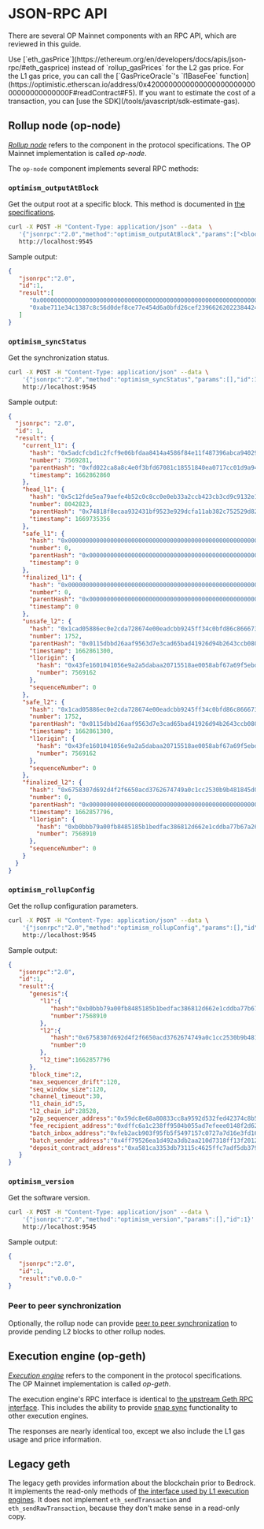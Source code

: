 
# JSON-RPC API

There are several OP Mainnet components with an RPC API, which are reviewed in this guide.

<Callout type="warning">
  Use [`eth_gasPrice`](https://ethereum.org/en/developers/docs/apis/json-rpc/#eth_gasprice) instead of `rollup_gasPrices` for the L2 gas price.
  For the L1 gas price, you can call the [`GasPriceOracle`'s `l1BaseFee` function](https://optimistic.etherscan.io/address/0x420000000000000000000000000000000000000F#readContract#F5).
  If you want to estimate the cost of a transaction, you can [use the SDK](/tools/javascript/sdk-estimate-gas).
</Callout>

## Rollup node (op-node)

[*Rollup node*](https://github.com/ethereum-optimism/optimism/blob/65ec61dde94ffa93342728d324fecf474d228e1f/specs/rollup-node.md) refers to the component in the protocol specifications.
The OP Mainnet implementation is called *op-node*.

The `op-node` component implements several RPC methods:

### `optimism_outputAtBlock`

Get the output root at a specific block.
This method is documented in [the specifications](https://github.com/ethereum-optimism/optimism/blob/65ec61dde94ffa93342728d324fecf474d228e1f/specs/rollup-node.md#output-method-api).

```sh
curl -X POST -H "Content-Type: application/json" --data  \
   '{"jsonrpc":"2.0","method":"optimism_outputAtBlock","params":["<block_number>"],"id":1}' \
   http://localhost:9545
```

Sample output:

```json
{
   "jsonrpc":"2.0",
   "id":1,
   "result":[
      "0x0000000000000000000000000000000000000000000000000000000000000000",
      "0xabe711e34c1387c8c56d0def8ce77e454d6a0bfd26cef2396626202238442421"
   ]
}
```

### `optimism_syncStatus`

Get the synchronization status.

```sh
curl -X POST -H "Content-Type: application/json" --data \
    '{"jsonrpc":"2.0","method":"optimism_syncStatus","params":[],"id":1}'  \
    http://localhost:9545
```

Sample output:

```json
{
  "jsonrpc": "2.0",
  "id": 1,
  "result": {
    "current_l1": {
      "hash": "0x5adcfcbd1c2fcf9e06bfdaa8414a4586f84e11f487396abca940299eb0ed2da5",
      "number": 7569281,
      "parentHash": "0xfd022ca8a8c4e0f3bfd67081c18551840ea0717cc01d9a94601e1e41e92616d3",
      "timestamp": 1662862860
    },
    "head_l1": {
      "hash": "0x5c12fde5ea79aefe4b52c0c8cc0e0eb33a2ccb423cb3cd9c9132e18ad42e89b6",
      "number": 8042823,
      "parentHash": "0x74818f8ecaa932431bf9523e929dcfa11ab382c752529d8271a24810884a2551",
      "timestamp": 1669735356
    },
    "safe_l1": {
      "hash": "0x0000000000000000000000000000000000000000000000000000000000000000",
      "number": 0,
      "parentHash": "0x0000000000000000000000000000000000000000000000000000000000000000",
      "timestamp": 0
    },
    "finalized_l1": {
      "hash": "0x0000000000000000000000000000000000000000000000000000000000000000",
      "number": 0,
      "parentHash": "0x0000000000000000000000000000000000000000000000000000000000000000",
      "timestamp": 0
    },
    "unsafe_l2": {
      "hash": "0x1cad05886ec0e2cda728674e00eadcbb9245ff34c0bfd86c866673a615c1c43a",
      "number": 1752,
      "parentHash": "0x0115dbbd26aaf9563d7e3cad65bad41926d94b2643ccb080f71e394c2c3d62a3",
      "timestamp": 1662861300,
      "l1origin": {
        "hash": "0x43fe1601041056e9a2a5dabaa20715518ae0058abf67a69f5ebdd53b1f6ff02f",
        "number": 7569162
      },
      "sequenceNumber": 0
    },
    "safe_l2": {
      "hash": "0x1cad05886ec0e2cda728674e00eadcbb9245ff34c0bfd86c866673a615c1c43a",
      "number": 1752,
      "parentHash": "0x0115dbbd26aaf9563d7e3cad65bad41926d94b2643ccb080f71e394c2c3d62a3",
      "timestamp": 1662861300,
      "l1origin": {
        "hash": "0x43fe1601041056e9a2a5dabaa20715518ae0058abf67a69f5ebdd53b1f6ff02f",
        "number": 7569162
      },
      "sequenceNumber": 0
    },
    "finalized_l2": {
      "hash": "0x6758307d692d4f2f6650acd3762674749a0c1cc2530b9b481845d0f8ee1bd456",
      "number": 0,
      "parentHash": "0x0000000000000000000000000000000000000000000000000000000000000000",
      "timestamp": 1662857796,
      "l1origin": {
        "hash": "0xb0bbb79a00fb8485185b1bedfac386812d662e1cddba77b67a26e1ed9ba8f0ec",
        "number": 7568910
      },
      "sequenceNumber": 0
    }
  }
}
```

### `optimism_rollupConfig`

Get the rollup configuration parameters.

```sh
curl -X POST -H "Content-Type: application/json" --data \
    '{"jsonrpc":"2.0","method":"optimism_rollupConfig","params":[],"id":1}'  \
    http://localhost:9545
```

Sample output:

```json
{
   "jsonrpc":"2.0",
   "id":1,
   "result":{
      "genesis":{
         "l1":{
            "hash":"0xb0bbb79a00fb8485185b1bedfac386812d662e1cddba77b67a26e1ed9ba8f0ec",
            "number":7568910
         },
         "l2":{
            "hash":"0x6758307d692d4f2f6650acd3762674749a0c1cc2530b9b481845d0f8ee1bd456",
            "number":0
         },
         "l2_time":1662857796
      },
      "block_time":2,
      "max_sequencer_drift":120,
      "seq_window_size":120,
      "channel_timeout":30,
      "l1_chain_id":5,
      "l2_chain_id":28528,
      "p2p_sequencer_address":"0x59dc8e68a80833cc8a9592d532fed42374c8b5dc",
      "fee_recipient_address":"0xdffc6a1c238ff9504b055ad7efeee0148f2d62bd",
      "batch_inbox_address":"0xfeb2acb903f95fb5f5497157c0727a7d16e3fd16",
      "batch_sender_address":"0x4ff79526ea1d492a3db2aa210d7318ff13f2012c",
      "deposit_contract_address":"0xa581ca3353db73115c4625ffc7adf5db379434a8"
   }
}
```

### `optimism_version`

Get the software version.

```sh
curl -X POST -H "Content-Type: application/json" --data \
    '{"jsonrpc":"2.0","method":"optimism_version","params":[],"id":1}' \
    http://localhost:9545
```

Sample output:

```json
{
   "jsonrpc":"2.0",
   "id":1,
   "result":"v0.0.0-"
}
```

### Peer to peer synchronization

Optionally, the rollup node can provide [peer to peer synchronization](https://github.com/ethereum-optimism/optimism/blob/65ec61dde94ffa93342728d324fecf474d228e1f/specs/rollup-node-p2p.md) to provide pending L2 blocks to other rollup nodes.

## Execution engine (op-geth)

[*Execution engine*](https://github.com/ethereum-optimism/optimism/blob/65ec61dde94ffa93342728d324fecf474d228e1f/specs/rollup-node.md) refers to the component in the protocol specifications.
The OP Mainnet implementation is called *op-geth*.

The execution engine's RPC interface is identical to [the upstream Geth RPC interface](https://geth.ethereum.org/docs/rpc/server). This includes the ability to provide [snap sync](https://github.com/ethereum/devp2p/blob/master/caps/snap.md) functionality to other execution engines.

The responses are nearly identical too, except we also include the L1 gas usage and price information.

## Legacy geth

The legacy geth provides information about the blockchain prior to Bedrock.
It implements the read-only methods of [the interface used by L1 execution engines](https://playground.open-rpc.org/?schemaUrl=https://raw.githubusercontent.com/ethereum/execution-apis/assembled-spec/openrpc.json\&uiSchema%5BappBar%5D%5Bui:splitView%5D=false\&uiSchema%5BappBar%5D%5Bui:input%5D=false\&uiSchema%5BappBar%5D%5Bui:examplesDropdown%5D=false).
It does not implement `eth_sendTransaction` and `eth_sendRawTransaction`, because they don't make sense in a read-only copy.
